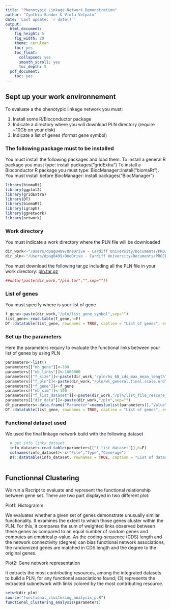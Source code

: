 ```yaml
---
title: "Phenotypic Linkage Network Demonstration"
author: "Cynthia Sandor & Viola Volpato"
date: 'Last update: `r date()`'
output:
  html_document:
    fig_height: 5
    fig_width: 20
    theme: cerulean
    toc: yes
    toc_float:
      collapsed: yes
      smooth_scroll: yes
      toc_depth: 5
  pdf_document:
    toc: yes
---
```


## Sept up your work environnement

To evaluate a  the phenotypic linkage network you must:

1) Install some R/Bioconductor package
2) Indicate a directory where you will download PLN directory (require ~10Gb on your disk)
3) Indicate a list of genes (format gene symbol)

### The following package must to be installed

You must install the following packages and load them.
To install a general R package you must type: install.packages("gridExtra")
To install a Bioconductor R package you must type: BiocManager::install("biomaRt"). 
You must install before BiocManager: install.packages("BiocManager")

```r
library(biomaRt)
library(ggplot2)
library(gridExtra)
library(DT)
library(biomaRt)
library(igraph)
library(ggnetwork)
library(network)
```

### Work directory

You must indicate a work directory where the PLN file will be downloaded

```r
dir_work<-"/Users/dpag0499/OneDrive - Cardiff University/Documents/PROJECTS/PLN_Demo_Workshop/test"
dir_pln<-"/Users/dpag0499/OneDrive - Cardiff University/Documents/PROJECTS/PLN_Demo_Workshop/src/Rscripts/clustering_analysis"
```

You must download the following tar.gz including all the PLN file in your work directory:
[pln.tar.gz](https://drive.google.com/open?id=1wDFoldeFf8JjiWRhc2IjEtKhZ0nVtFwp)

```r
##untar(paste(dir_work,"/pln.tar","",sep=""))
```
### List of genes 

You must specify where is your list of gene

```r
f_gene<-paste(dir_work,"/pln/list_gene_symbol",sep="")
list_gene<-read.table(f_gene,h=F)
DT::datatable(list_gene, rownames = TRUE, caption = "List of genes", escape = FALSE, extensions = 'Buttons', options = list(dom = 'ftipr'))
```

### Set up the parameters

Here the parameters requiry to evaluate the functional links between your list of genes by using PLN

```r
parameters<-list()
parameters[["nb_gene"]]<-100
parameters[["nb_links"]]<-1000000
parameters[["f_size"]]<-paste(dir_work,"/pln/hs_68_cds_max_mean_length",sep="")
parameters[["f_pln"]]<-paste(dir_work,"/pln/wl_general.final.scale.ord",sep="")
parameters[["f_gene"]]<-f_gene
parameters[["nb_sim"]]<-100
parameters[["f_list_dataset"]]<-paste(dir_work,"/pln/list_file_rescore_wl_info_wl.general",sep="")
parameters[["dir_data"]]<-paste(dir_work,"/pln",sep="")
df_parameters<-data.frame("Parameter"=names(unlist(parameters)),"Value"=unlist(parameters))
DT::datatable(list_gene, rownames = TRUE, caption = "List of genes", escape = FALSE, extensions = 'Buttons', options = list(dom = 'ftipr'))
```

### Functional dataset used 

We used the final linkage network build with the following dataset

```r
  
  # get info links dataset
  info_dataset<-read.table(parameters[["f_list_dataset"]],h=F)
  colnames(info_dataset)<-c("File","Type","Coverage")
  DT::datatable(info_dataset, rownames = TRUE, caption = "List of dataset", escape = FALSE, extensions = 'Buttons', options = list(dom = 'ftipr'))
  
```

## Functionnal Clustering

We run a Rscript to evaluate and represent the functional relationship between gene set.
There are two part displayed in two different plot:

Plot1: Histogramm

We evaluates whether a given set of genes demonstrate unusually similar functionality. It examines the extent to which those genes cluster within the PLN. For this, it compares the sum of weighted links observed between
these genes as compared to an equal number of random genes and computes an empirical p-value. As the
coding-sequence (CDS) length and the network connectivity (degree) can bias functional network
associations, the randomized genes are matched in CDS length and the degree to the original genes.


Plot2: Gene network representation

It extracts the most contributing resources, among the integrated datasets to build a PLN, for any functional associations found; (3) represents the extracted subnetwork with links colored by the most contributing resource.


```r

setwd(dir_pln)
source("functional_clustering_analysis_p.R")
functional_clustering_analysis(parameters)
```

